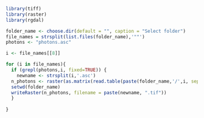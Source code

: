 

```r
library(tiff)
library(raster)
library(rgdal)

folder_name <- choose.dir(default = "", caption = "Select folder")
file_names = strsplit(list.files(folder_name),'""')
photons <- "photons.asc"

i <- file_names[[8]]

for (i in file_names){
  if (grepl(photons,i, fixed=TRUE)) {
    newname <- strsplit(i,'.asc')
  n_photons <- raster(as.matrix(read.table(paste(folder_name,'/',i, sep = ""), header=FALSE)))
  setwd(folder_name)
  writeRaster(n_photons, filename = paste(newname, ".tif"))
  }
  
}
  
```


